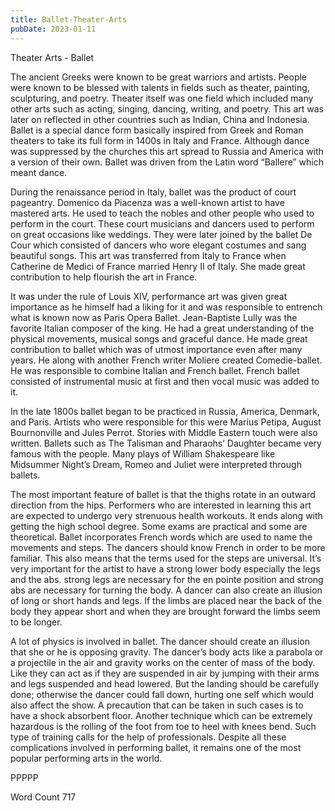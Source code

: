 ```yaml
---
title: Ballet-Theater-Arts
pubDate: 2023-01-11
---
```


Theater Arts - Ballet

The ancient Greeks were known to be great warriors and artists. People were known to be blessed with talents 
in fields such as theater, painting, sculpturing, and poetry. Theater itself was one field which included 
many other arts such as acting, singing, dancing, writing, and poetry. This art was later on reflected in 
other countries such as Indian, China and Indonesia. Ballet is a special dance form basically inspired from 
Greek and Roman theaters to take its full form in 1400s in Italy and France. Although dance was suppressed by 
the churches this art spread to Russia and America with a version of their own.  Ballet was driven from the Latin 
word “Ballere” which meant dance.  

During the renaissance period in Italy, ballet was the product of court pageantry. Domenico da Piacenza was 
a well-known artist to have mastered arts. He used to teach the nobles and other people who used to perform in the
 court. These court musicians and dancers used to perform on great occasions like weddings. They were later joined 
by the ballet De Cour which consisted of dancers who wore elegant costumes and sang beautiful songs. This art was
 transferred from Italy to France when Catherine de Medici of France married Henry II of Italy. She made great contribution to 
help flourish the art in France.  

It was under the rule of Louis XIV, performance art was given great importance as he himself had a liking for it and was responsible to entrench what is known now as Paris Opera Ballet. Jean-Baptiste Lully was the favorite Italian composer of the king. He had a great understanding of the physical movements, musical songs and graceful dance. He made great contribution to ballet which was of utmost importance even after many years.   He along with another French writer Moliere created Comedie-ballet. He was responsible to combine Italian and French ballet. French ballet consisted of instrumental music at first and then vocal music was added to it. 

In the late 1800s ballet began to be practiced in Russia, America, Denmark, and Paris. Artists who were responsible for this were Marius Petipa, August Bournonville and Jules Perrot. Stories with Middle Eastern touch were also written. Ballets such as The Talisman and Pharaohs’ Daughter became very famous with the people. Many plays of William Shakespeare like Midsummer Night’s Dream, Romeo and Juliet were interpreted through ballets.

The most important feature of ballet is that the thighs rotate in an outward direction from the hips. Performers who are interested in learning this art are expected to undergo very strenuous health workouts. It ends along with getting the high school degree. Some exams are practical and some are theoretical. Ballet incorporates French words which are used to name the movements and steps. The dancers should know French in order to be more familiar. This also means that the terms used for the steps are universal. It’s very important for the artist to have a strong lower body especially the legs and the abs. strong legs are necessary for the en pointe position and strong abs are necessary for turning the body. A dancer can also create an illusion of long or short hands and legs. If the limbs are placed near the back of the body they appear short and when they are brought forward the limbs seem to be longer. 

A lot of physics is involved in ballet. The dancer should create an illusion that she or he is opposing gravity. The dancer’s body acts like a parabola or a projectile in the air and gravity works on the center of mass of the body. Like they can act as if they are suspended in air by jumping with their arms and legs suspended and head lowered. But the landing should be carefully done; otherwise the dancer could fall down, hurting one self which would also affect the show. A precaution that can be taken in such cases is to have a shock absorbent floor. Another technique which can be extremely hazardous is the rolling of the foot from toe to heel with knees bend. Such type of training calls for the help of professionals. Despite all these complications involved in performing ballet, it remains one of the most popular performing arts in the world.

PPPPP

Word Count 717